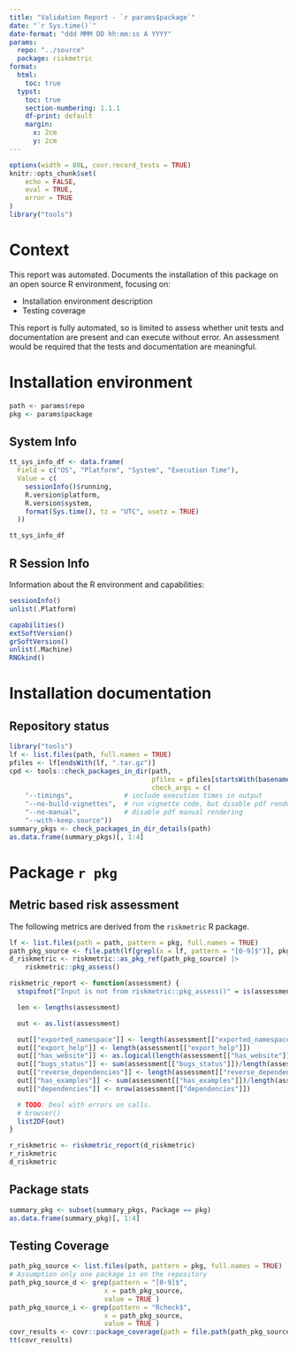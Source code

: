 ```yaml
---
title: "Validation Report - `r params$package`"
date: "`r Sys.time()`"
date-format: "ddd MMM DD hh:mm:ss A YYYY"
params:
  repo: "../source"
  package: riskmetric
format:
  html: 
    toc: true  
  typst:
    toc: true
    section-numbering: 1.1.1
    df-print: default
    margin:
      x: 2cm
      y: 2cm
---
```


```r
options(width = 80L, covr.record_tests = TRUE)
knitr::opts_chunk$set(
    echo = FALSE,
    eval = TRUE,
    error = TRUE
)
library("tools")
```

# Context

This report was automated.
Documents the installation of this package on an open source R environment, focusing on:

- Installation environment description
- Testing coverage

This report is fully automated, so is limited to assess whether unit tests and documentation are present and can execute without error. An assessment would be required that the tests and documentation are meaningful. 

# Installation environment

```r
path <- params$repo
pkg <- params$package
```


## System Info

```r
tt_sys_info_df <- data.frame(
  Field = c("OS", "Platform", "System", "Execution Time"),
  Value = c(
    sessionInfo()$running,
    R.version$platform,
    R.version$system,
    format(Sys.time(), tz = "UTC", usetz = TRUE)
  ))

tt_sys_info_df
```

## R Session Info

Information about the R environment and capabilities:

```r
sessionInfo()
unlist(.Platform)

capabilities()
extSoftVersion()
grSoftVersion()
unlist(.Machine)
RNGkind()
```

# Installation documentation

## Repository status

```r
library("tools")
lf <- list.files(path, full.names = TRUE)
pfiles <- lf[endsWith(lf, ".tar.gz")]
cpd <- tools::check_packages_in_dir(path, 
                                    pfiles = pfiles[startsWith(basename(pfiles), pkg)],
                                    check_args = c(
    "--timings",             # include execution times in output
    "--no-build-vignettes",  # run vignette code, but disable pdf rendering
    "--no-manual",           # disable pdf manual rendering
    "--with-keep.source"))
summary_pkgs <- check_packages_in_dir_details(path)
as.data.frame(summary_pkgs)[, 1:4]
```


# Package `r pkg`

## Metric based risk assessment

The following metrics are derived from the `riskmetric` R package.
<!-- Metrics overlapping with `covr` and `R CMD Check` are removed. -->

```r
lf <- list.files(path = path, pattern = pkg, full.names = TRUE)
path_pkg_source <- file.path(lf[grepl(x = lf, pattern = "[0-9]$")], pkg)
d_riskmetric <- riskmetric::as_pkg_ref(path_pkg_source) |> 
    riskmetric::pkg_assess()

riskmetric_report <- function(assessment) {
  stopifnot("Input is not from riskmetric::pkg_assess()" = is(assessment, "list_of_pkg_metric"))

  len <- lengths(assessment)

  out <- as.list(assessment)

  out[["exported_namespace"]] <- length(assessment[["exported_namespace"]])
  out[["export_help"]] <- length(assessment[["export_help"]])
  out[["has_website"]] <- as.logical(length(assessment[["has_website"]]))
  out[["bugs_status"]] <- sum(assessment[["bugs_status"]])/length(assessment[["bugs_status"]])
  out[["reverse_dependencies"]] <- length(assessment[["reverse_dependencies"]])
  out[["has_examples"]] <- sum(assessment[["has_examples"]])/length(assessment[["has_examples"]])
  out[["dependencies"]] <- nrow(assessment[["dependencies"]])

  # TODO: Deal with errors on calls.
  # browser()
  list2DF(out)
}

r_riskmetric <- riskmetric_report(d_riskmetric)
r_riskmetric
d_riskmetric
```


## Package stats

```r
summary_pkg <- subset(summary_pkgs, Package == pkg)
as.data.frame(summary_pkg)[, 1:4]
```


## Testing Coverage

```r
path_pkg_source <- list.files(path, pattern = pkg, full.names = TRUE)
# Assumption only one package is on the repository
path_pkg_source_d <- grep(pattern = "[0-9]$", 
                        x = path_pkg_source, 
                        value = TRUE )
path_pkg_source_i <- grep(pattern = "Rcheck$", 
                        x = path_pkg_source, 
                        value = TRUE )
covr_results <- covr::package_coverage(path = file.path(path_pkg_source_d, pkg))
tt(covr_results)
```

